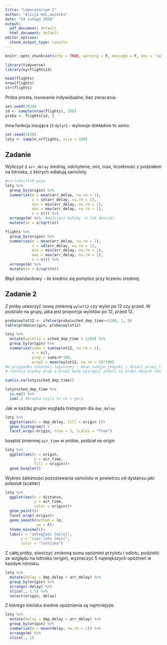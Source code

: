 ---
title: "Laboratorium 1"
author: "Alicja HoĹ‚owiecka"
date: "24 lutego 2020"
output:
  pdf_document: default
  html_document: default
editor_options:
  chunk_output_type: console
---

```{r setup, include=FALSE}
knitr::opts_chunk$set(echo = TRUE, warning = F, message = F, dev = 'cairo_pdf')
```

```{r}
library(tidyverse)
library(nycflights13)
```

```{r}
head(flights)
nrow(flights)
str(flights)
```

Próba prosta, losowanie indywidualne, bez zwracania.

```{r}
set.seed(2020)
id <- sample(nrow(flights), 300)
proba <- flights[id, ]
```

Inna funkcja losująca (z `dplyr`) - wylosuje dokładnie to samo.

```{r}
set.seed(2020)
loty <- sample_n(flights, size = 300)

```


## Zadanie

Wyliczyć z `arr_delay` średnią, odchylenie, min, max, liczebność z podziałem na lotniska, z których odlatują samoloty.


```{r}
#ctrl+Shift+M pipe
loty %>%
  group_by(origin) %>% 
  summarise(m = mean(arr_delay, na.rm = 1),
            s = sd(arr_delay, na.rm = 1),
            min = min(arr_delay, na.rm = 1),
            max = max(arr_delay, na.rm = 1),
            n = n()) %>% 
  arrange(m) %>%  #malejąco byłoby -m lub desc(m)
  mutate(se = s/sqrt(n))
```


```{r}
flights %>%
  group_by(origin) %>% 
  summarise(m = mean(arr_delay, na.rm = 1),
            s = sd(arr_delay, na.rm = 1),
            min = min(arr_delay, na.rm = 1),
            max = max(arr_delay, na.rm = 1),
            n = n()) %>% 
  arrange(m) %>%  
  mutate(se = s/sqrt(n))
```


Błąd standardowy - ile  średnio się pomylisz przy liczeniu średniej.

## Zadanie 2

Z próby utworzyć nową zmienną `wylot12` czy wylot po 12 czy przed. W podziale na grupy, jaka jest proporcja wylotów po 12, przed 12.

```{r}
proba$wylot12 <- ifelse(proba$sched_dep_time>=1200, 1, 0)
table(proba$origin, proba$wylot12)
```

```{r}
loty %>% 
  mutate(wylot12 = sched_dep_time > 1200) %>% 
  group_by(origin) %>% 
  summarise(suma = sum(wylot12, na.rm = 1),
            n = n(),
            prop = suma/n*100,
            prop2 = mean(wylot12, na.rm = 1)*100)
#w przypadku zmiennej logicznej - mean sumuje jedynki i dzieli przez liczebność całej grupy
# różnica między prop a prop2 może wystąpić jeżeli są braki danych (bo n() liczy wszystkie wiersze, a mean() bez braków danych)
```

```{r}
sum(is.na(loty$sched_dep_time))
```

```{r}
loty$sched_dep_time %>% 
  is.na() %>% 
  sum(.) #kropka czyli to co u góry
```


Jak w każdej grupie wygląda histogram dla `dep_delay`

```{r}
loty %>% 
  ggplot(aes(x = dep_delay, fill = origin ))+
  geom_histogram() + 
  facet_wrap(~origin, nrow = 3, scales = "free")
```



boxplot zmiennej `air_time` w próbie, podział na origin

```{r}
loty %>% 
  ggplot(aes(x = origin, 
             y = air_time, 
             fill = origin))+
  geom_boxplot()
```

Wykres zależności pozostawania samolotu w powietrzu od dystansu jaki pokonał (scatter)

```{r}
loty %>% 
  ggplot(aes(x = distance, 
             y = air_time,
             color = origin))+
  geom_point()+
  facet_wrap(~origin)+
  geom_smooth(method = lm, 
              se = F)+
  theme_minimal()+
  labs(x = "odległość [mile]", 
       y = "czas lotu [min]",
       color = "lotnisko")
```

Z całej próby, stworzyć zmienną suma opóźnień przylotu i odlotu, podzielić ze względu na lotniska (origin), wyznaczyć 5 największych opóźnień w każdym lotnisku.

```{r}
loty %>% 
  mutate(delay = dep_delay + arr_delay) %>%
  group_by(origin) %>% 
  arrange(-delay) %>% 
  slice(., 1:5) %>% 
  select(origin, delay)
```

Z którego lotniska średnie opóźnienia są najmniejsze.

```{r}
loty %>% 
  mutate(delay = dep_delay + arr_delay) %>%
  group_by(origin) %>% 
  summarise(m = mean(delay, na.rm = 1)) %>% 
  arrange(m) %>% 
  slice(., 1)
```


